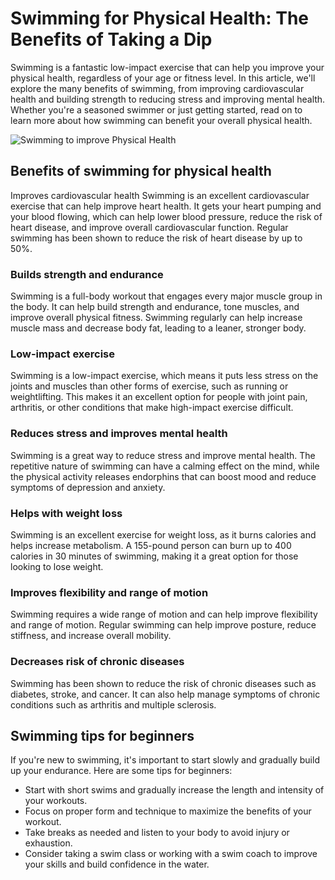 
<Head>
    <title>Exercise - Swimming | Guy Guide</title>
    <meta
        name="description"
        content="Swimming and it's affect on men's health"
    />
    <meta
        property="og:description"
        content="Guy Guide | Exercise - Swimming"
    />
</Head>

# Swimming for Physical Health: The Benefits of Taking a Dip
Swimming is a fantastic low-impact exercise that can help you improve your physical health, regardless of your age or fitness level. In this article, we'll explore the many benefits of swimming, from improving cardiovascular health and building strength to reducing stress and improving mental health. Whether you're a seasoned swimmer or just getting started, read on to learn more about how swimming can benefit your overall physical health.

![Swimming to improve Physical Health](/exercise/swimming.png)

## Benefits of swimming for physical health
Improves cardiovascular health
Swimming is an excellent cardiovascular exercise that can help improve heart health. It gets your heart pumping and your blood flowing, which can help lower blood pressure, reduce the risk of heart disease, and improve overall cardiovascular function. Regular swimming has been shown to reduce the risk of heart disease by up to 50%.

### Builds strength and endurance
Swimming is a full-body workout that engages every major muscle group in the body. It can help build strength and endurance, tone muscles, and improve overall physical fitness. Swimming regularly can help increase muscle mass and decrease body fat, leading to a leaner, stronger body.

### Low-impact exercise
Swimming is a low-impact exercise, which means it puts less stress on the joints and muscles than other forms of exercise, such as running or weightlifting. This makes it an excellent option for people with joint pain, arthritis, or other conditions that make high-impact exercise difficult.

### Reduces stress and improves mental health
Swimming is a great way to reduce stress and improve mental health. The repetitive nature of swimming can have a calming effect on the mind, while the physical activity releases endorphins that can boost mood and reduce symptoms of depression and anxiety.

### Helps with weight loss
Swimming is an excellent exercise for weight loss, as it burns calories and helps increase metabolism. A 155-pound person can burn up to 400 calories in 30 minutes of swimming, making it a great option for those looking to lose weight.

### Improves flexibility and range of motion
Swimming requires a wide range of motion and can help improve flexibility and range of motion. Regular swimming can help improve posture, reduce stiffness, and increase overall mobility.

### Decreases risk of chronic diseases
Swimming has been shown to reduce the risk of chronic diseases such as diabetes, stroke, and cancer. It can also help manage symptoms of chronic conditions such as arthritis and multiple sclerosis.

## Swimming tips for beginners
If you're new to swimming, it's important to start slowly and gradually build up your endurance. Here are some tips for beginners:

- Start with short swims and gradually increase the length and intensity of your workouts.
- Focus on proper form and technique to maximize the benefits of your workout.
- Take breaks as needed and listen to your body to avoid injury or exhaustion.
- Consider taking a swim class or working with a swim coach to improve your skills and build confidence in the water.